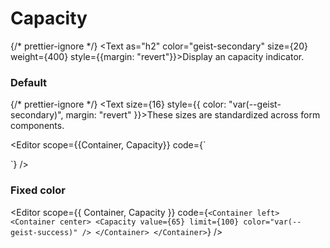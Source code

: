 
# Capacity

{/* prettier-ignore */}
<Text as="h2" color="geist-secondary" size={20} weight={400} style={{margin: "revert"}}>Display an capacity indicator.</Text>

<Spacer y={2} />

### Default

{/* prettier-ignore */}
<Text size={16} style={{ color: "var(--geist-secondary)", margin: "revert" }}>These sizes are standardized across form components.</Text>

<Spacer />

<Editor 
  scope={{Container, Capacity}}
  code={`<Container left>
  <Container center>
    <Capacity value={15} limit={100} />
  </Container>

<Container center>
  <Capacity value={45} limit={100} />
</Container>

  <Container center>
    <Capacity value={90} limit={100} />
  </Container>
</Container>`}
/>

<Spacer y={2} />

### Fixed color

<Editor
  scope={{ Container, Capacity }}
  code={`<Container left>
  <Container center>
    <Capacity value={65} limit={100} color="var(--geist-success)" />
  </Container>
</Container>`}
/>

<Spacer y={4} />
